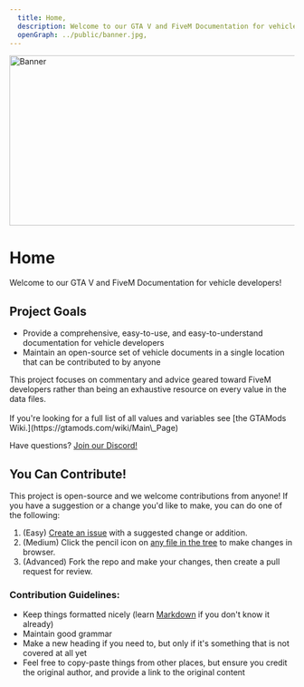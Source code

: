 ```yaml
---
  title: Home,
  description: Welcome to our GTA V and FiveM Documentation for vehicle developers!,
  openGraph: ../public/banner.jpg,
---
```



<div className="nx-aspect-[4/1] nx-w-full nx-rounded-lg nx-overflow-hidden nx-flex nx-justify-center nx-items-center nx-my-4">
  <Image src="/banner.png" alt="Banner" width="1000" height="300" className="nx-object-cover"/>
</div>

# Home

Welcome to our GTA V and FiveM Documentation for vehicle developers!

## Project Goals
- Provide a comprehensive, easy-to-use, and easy-to-understand documentation for vehicle developers
- Maintain an open-source set of vehicle documents in a single location that can be contributed to by anyone

<Callout  type="info">
  This project focuses on commentary and advice geared toward FiveM developers rather than being an exhaustive resource on every value in the data files.<br /> <br />
  If you're looking for a full list of all values and variables see [the GTAMods Wiki.](https://gtamods.com/wiki/Main\_Page)
</Callout>

Have questions? [Join our Discord!](https://discord.gg/zH3k624aSv)

## You Can Contribute!
This project is open-source and we welcome contributions from anyone! If you have a suggestion or a change you'd like to make, you can do one of the following:

1. (Easy) [Create an issue](https://github.com/dwnstr/docs/issues/new?labels=Suggestion\&template=suggestion.md\&title=%5BSuggestion%5D) with a suggested change or addition.
2. (Medium) Click the pencil icon on [any file in the tree](https://github.com/dwnstr/docs/edit/main/pages/index.mdx) to make changes in browser.
2. (Advanced) Fork the repo and make your changes, then create a pull request for review.

### Contribution Guidelines:

* Keep things formatted nicely (learn [Markdown](https://www.markdownguide.org/basic-syntax/) if you don't know it already)
* Maintain good grammar
* Make a new heading if you need to, but only if it's something that is not covered at all yet
* Feel free to copy-paste things from other places, but ensure you credit the original author, and provide a link to the original content

